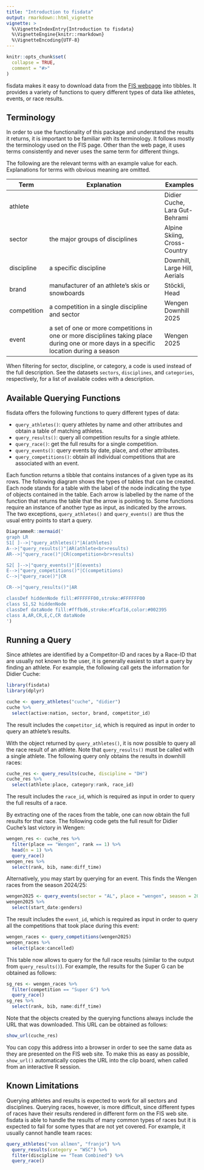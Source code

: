 ```yaml
---
title: "Introduction to fisdata"
output: rmarkdown::html_vignette
vignette: >
  %\VignetteIndexEntry{Introduction to fisdata}
  %\VignetteEngine{knitr::rmarkdown}
  %\VignetteEncoding{UTF-8}
---
```


```r
knitr::opts_chunk$set(
  collapse = TRUE,
  comment = "#>"
)
```

fisdata makes it easy to download data from the 
[FIS webpage](https://www.fis-ski.com) into tibbles. It provides a variety
of functions to query different types of data like athletes, events, or
race results.


## Terminology

In order to use the functionality of this package and understand the results
it returns, it is important to be familiar with its terminology. It follows
mostly the terminology used on the FIS page. Other than the web page, it uses
terms consistently and never uses the same term for different things.

The following are the relevant terms with an example value for each.
Explanations for terms with obvious meaning are omitted.


| Term        | Explanation                                      | Examples      |
|-------------|--------------------------------------------------|---------------|
| athlete     |                                                  | Didier Cuche, Lara Gut-Behrami  |
| sector      | the major groups of disciplines                  | Alpine Skiing, Cross-Country |
| discipline  | a specific discipline                            | Downhill, Large Hill, Aerials   |
| brand       | manufacturer of an athlete's skis or snowboards | Stöckli, Head |
| competition | a competition in a single discipline and sector | Wengen Downhill 2025 |
| event       | a set of one or more competitions in one or more disciplines taking place during one or more days in a specific location during a season | Wengen 2025 | category    | type of the event                                 | World Cup, Olympic Winter Games |

When filtering for sector, discipline, or category, a code is used instead of
the full description. See the datasets `sectors`, `disciplines`, and 
`categories`, respectively, for a list of available codes with a description.


## Available Querying Functions

fisdata offers the following functions to query different types of data:

* `query_athletes()`: query athletes by name and other attributes and obtain
  a table of matching athletes.
* `query_results()`: query all competition results for a single athlete.
* `query_race()`: get the full results for a single competition.
* `query_events()`: query events by date, place, and other attributes.
* `query_competitions()`: obtain all individual competitions that are
  associated with an event.
  
  
Each function returns a tibble that contains instances of a given type as its
rows. The following diagram shows the types of tables that can be created.
Each node stands for a table with the label of the node indicating the type
of objects contained in the table. Each arrow is labelled by the name of the
function that returns the table that the arrow is pointing to. Some functions
require an instance of another type as input, as indicated by the arrows.
The two exceptions, `query_athletes()` and `query_events()` are thus the usual
entry points to start a query.

```r
DiagrammeR::mermaid('
graph LR
S1[ ]-->|"query_athletes()"|A(athletes)
A-->|"query_results()"|AR(athlete<br>results)
AR-->|"query_race()"|CR(competition<br>results)

S2[ ]-->|"query_events()"|E(events)
E-->|"query_competitions()"|C(competitions)
C-->|"query_race()"|CR

CR-->|"query_results()"|AR

classDef hiddenNode fill:#FFFFFF00,stroke:#FFFFFF00
class S1,S2 hiddenNode
classDef dataNode fill:#fffbd6,stroke:#fcaf16,color:#002395
class A,AR,CR,E,C,CR dataNode
')
```


## Running a Query

Since athletes are identified by a Competitor-ID and races by a Race-ID
that are usually not known to the user, it is generally easiest to start a
query by finding an athlete. For example, the following call gets the
information for Didier Cuche:

```r
library(fisdata)
library(dplyr)

cuche <- query_athletes("cuche", "didier")
cuche %>% 
  select(active:nation, sector, brand, competitor_id)
```

The result includes the `competitor_id`, which is required as input in order
to query an athlete's results.

With the object returned by `query_athletes()`, it is now possible to query
all the race result of an athlete. Note that `query_results()` must be called
with a single athlete. The following query only obtains the results in
downhill races:

```r
cuche_res <- query_results(cuche, discipline = "DH")
cuche_res %>% 
  select(athlete:place, category:rank, race_id)
```

The result includes the `race_id`, which is required as input in order
to query the full results of a race.

By extracting one of the races from the table, one can now obtain the full
results for that race. The following code gets the full result for Didier
Cuche's last victory in Wengen:

```r
wengen_res <- cuche_res %>% 
  filter(place == "Wengen", rank == 1) %>% 
  head(n = 1) %>%
  query_race()
wengen_res %>% 
  select(rank, bib, name:diff_time)
```

Alternatively, you may start by querying for an event. This finds the
Wengen races from the season 2024/25:

```r
wengen2025 <- query_events(sector = "AL", place = "wengen", season = 2025)
wengen2025 %>% 
  select(start_date:genders)
```

The result includes the `event_id`, which is required as input in order
to query all the competitions that took place during this event:

```r
wengen_races <- query_competitions(wengen2025)
wengen_races %>% 
  select(place:cancelled)
```

This table now allows to query for the full race results (similar to the output
from `query_results()`). For example, the results for the Super G can be
obtained as follows:

```r
sg_res <- wengen_races %>% 
  filter(competition == "Super G") %>% 
  query_race()
sg_res %>% 
  select(rank, bib, name:diff_time)
```

Note that the objects created by the querying functions always include the
URL that was downloaded. This URL can be obtained as follows:

```r
show_url(cuche_res)
```

You can copy this address into a browser in order to see the same data as
they are presented on the FIS web site. To make this as easy as possible,
`show_url()` automatically copies the URL into the clip board, when called
from an interactive R session.


## Known Limitations

Querying athletes and results is expected to work for all sectors and
disciplines. Querying races, however, is more difficult, since different types
of races have their results rendered in different form on the FIS web site.
fisdata is able to handle the results of many common types of races but it is
expected to fail for some types that are not yet covered. For example,
it usually cannot handle team races:

```r
query_athletes("von allmen", "franjo") %>% 
  query_results(category = "WSC") %>% 
  filter(discipline == "Team Combined") %>% 
  query_race()
```


